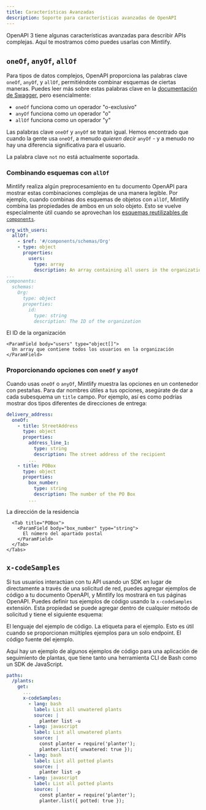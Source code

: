 ```yaml
---
title: Características Avanzadas
description: Soporte para características avanzadas de OpenAPI
---
```


OpenAPI 3 tiene algunas características avanzadas para describir APIs complejas. Aquí te mostramos cómo puedes usarlas con Mintlify.

## `oneOf`, `anyOf`, `allOf`

Para tipos de datos complejos, OpenAPI proporciona las palabras clave `oneOf`, `anyOf`, y `allOf`, permitiéndote combinar esquemas de ciertas maneras. Puedes leer más sobre estas palabras clave en la [documentación de Swagger](https://swagger.io/docs/specification/data-models/oneof-anyof-allof-not/), pero esencialmente:

* `oneOf` funciona como un operador "o-exclusivo"
* `anyOf` funciona como un operador "o"
* `allOf` funciona como un operador "y"

<Warning>Las palabras clave `oneOf` y `anyOf` se tratan igual. Hemos encontrado que cuando la gente usa `oneOf`, a menudo *quieren decir* `anyOf` - y a menudo no hay una diferencia significativa para el usuario.</Warning>

<Info>La palabra clave `not` no está actualmente soportada.</Info>

### Combinando esquemas con `allOf`

Mintlify realiza algún preprocesamiento en tu documento OpenAPI para mostrar estas combinaciones complejas de una manera legible. Por ejemplo, cuando combinas dos esquemas de objetos con `allOf`, Mintlify combina las propiedades de ambos en un solo objeto. Esto se vuelve especialmente útil cuando se aprovechan los [esquemas reutilizables de `components`](https://swagger.io/docs/specification/components/).

```yaml
org_with_users:
  allOf:
    - $ref: '#/components/schemas/Org'
    - type: object
      properties:
        users:
          type: array
          description: An array containing all users in the organization
...
components:
  schemas:
    Org:
      type: object
      properties:
        id:
          type: string
          description: The ID of the organization
```

<ParamField body="org_with_users" type="object">
  <Expandable>
    <ParamField body="id" type="string">
      El ID de la organización
    </ParamField>

    <ParamField body="users" type="object[]">
      Un array que contiene todos los usuarios en la organización
    </ParamField>
  </Expandable>
</ParamField>

### Proporcionando opciones con `oneOf` y `anyOf`

Cuando usas `oneOf` o `anyOf`, Mintlify muestra las opciones en un contenedor con pestañas. Para dar nombres útiles a tus opciones, asegúrate de dar a cada subesquema un `title` campo. Por ejemplo, así es como podrías mostrar dos tipos diferentes de direcciones de entrega:

```yaml
delivery_address:
  oneOf:
    - title: StreetAddress
      type: object
      properties:
        address_line_1:
          type: string
          description: The street address of the recipient
        ...
    - title: POBox
      type: object
      properties:
        box_number:
          type: string
          description: The number of the PO Box
        ...
```

<ParamField body="delivery_address" type="object">
  <div className="mt-4 rounded-xl border border-gray-100 px-4 pb-4 pt-2 dark:border-white/10">
    <Tabs>
      <Tab title="StreetAddress">
        <ParamField body="address_line_1" type="string">
          La dirección de la residencia
        </ParamField>
      </Tab>

      <Tab title="POBox">
        <ParamField body="box_number" type="string">
          El número del apartado postal
        </ParamField>
      </Tab>
    </Tabs>
  </div>
</ParamField>

## `x-codeSamples`

Si tus usuarios interactúan con tu API usando un SDK en lugar de directamente a través de una solicitud de red, puedes agregar ejemplos de código a tu documento OpenAPI, y Mintlify los mostrará en tus páginas OpenAPI. Puedes definir tus ejemplos de código usando la `x-codeSamples` extensión. Esta propiedad se puede agregar dentro de cualquier método de solicitud y tiene el siguiente esquema:

<ParamField body="lang" type="string" required>
  El lenguaje del ejemplo de código.
</ParamField>

<ParamField body="label" type="string">
  La etiqueta para el ejemplo. Esto es útil cuando se proporcionan múltiples ejemplos para un solo endpoint.
</ParamField>

<ParamField body="source" type="string" required>
  El código fuente del ejemplo.
</ParamField>

Aquí hay un ejemplo de algunos ejemplos de código para una aplicación de seguimiento de plantas, que tiene tanto una herramienta CLI de Bash como un SDK de JavaScript.

```yaml
paths:
  /plants:
    get:
      ...
      x-codeSamples:
        - lang: bash
          label: List all unwatered plants
          source: |
            planter list -u
        - lang: javascript
          label: List all unwatered plants
          source: |
            const planter = require('planter');
            planter.list({ unwatered: true });
        - lang: bash
          label: List all potted plants
          source: |
            planter list -p
        - lang: javascript
          label: List all potted plants
          source: |
            const planter = require('planter');
            planter.list({ potted: true });
```
